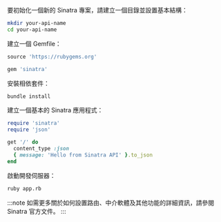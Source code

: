 要初始化一個新的 Sinatra 專案，請建立一個目錄並設置基本結構：

```bash
mkdir your-api-name
cd your-api-name
```

建立一個 Gemfile：

```ruby title="Gemfile"
source 'https://rubygems.org'

gem 'sinatra'
```

安裝相依套件：

```bash
bundle install
```

建立一個基本的 Sinatra 應用程式：

```ruby title="app.rb"
require 'sinatra'
require 'json'

get '/' do
  content_type :json
  { message: 'Hello from Sinatra API' }.to_json
end
```

啟動開發伺服器：

```bash
ruby app.rb
```

:::note
如需更多關於如何設置路由、中介軟體及其他功能的詳細資訊，請參閱 Sinatra 官方文件。
:::
